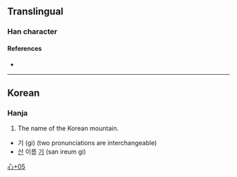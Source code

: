 {{character info}}
==Translingual==

===Han character===
{{Han char|rn=61|rad=心|as=05|sn=8|four=|canj=PRC|ids=⿰忄只}}

====References====
* {{Han ref|kx=0383.111|dj=0713.010|hdz=42285.051|uh=603E|ud=24638}}

----

==Korean==

===Hanja===
{{ko-hanja|hangeul=[[기]]|eumhun=[[산]] 이름 [[기]]|rv=gi|mr=ki|y=ki}}

# The name of the Korean mountain.

* 기 (gi) (two pronunciations are interchangeable)
* [[산]] 이름 [[기]] (san ireum gi)

[[Category:Korean-only CJKV Characters|心+05]]